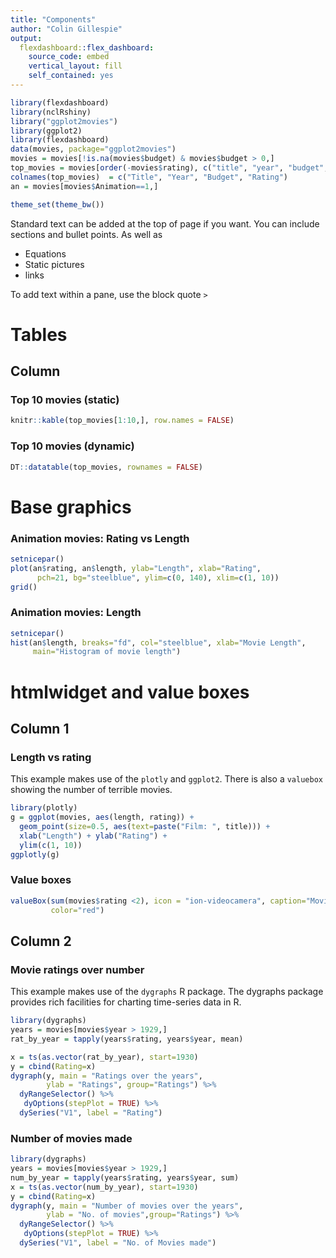 ```yaml
---
title: "Components"
author: "Colin Gillespie"
output: 
  flexdashboard::flex_dashboard:
    source_code: embed
    vertical_layout: fill
    self_contained: yes
---
```


```r
library(flexdashboard)
library(nclRshiny)
library("ggplot2movies")
library(ggplot2)
library(flexdashboard)
data(movies, package="ggplot2movies")
movies = movies[!is.na(movies$budget) & movies$budget > 0,]
top_movies = movies[order(-movies$rating), c("title", "year", "budget", "rating"), ]
colnames(top_movies)  = c("Title", "Year", "Budget", "Rating")
an = movies[movies$Animation==1,]

theme_set(theme_bw())
```

Standard text can be added at the top of page if you want. You can include sections and bullet points. As well as

  * Equations
  * Static pictures
  * links

To add text within a pane, use the block quote `>`

Tables
===================================== 

Column {.tabset .tabset-fade}
-------------------------------------
### Top 10 movies (static)


```r
knitr::kable(top_movies[1:10,], row.names = FALSE)
```

### Top 10 movies (dynamic)

```r
DT::datatable(top_movies, rownames = FALSE)
```

Base graphics 
===================================== 

### Animation movies: Rating vs Length

```r
setnicepar()
plot(an$rating, an$length, ylab="Length", xlab="Rating", 
      pch=21, bg="steelblue", ylim=c(0, 140), xlim=c(1, 10))
grid()
```

### Animation movies: Length

```r
setnicepar()
hist(an$length, breaks="fd", col="steelblue", xlab="Movie Length", 
     main="Histogram of movie length")
```

htmlwidget and value boxes
===================================== 

Column 1 {data-width=200}
------------------------------------
### Length vs rating

This example makes use of the `plotly` and `ggplot2`. There is also a `valuebox` showing the number
of terrible movies.

```r
library(plotly)
g = ggplot(movies, aes(length, rating)) + 
  geom_point(size=0.5, aes(text=paste("Film: ", title))) + 
  xlab("Length") + ylab("Rating") + 
  ylim(c(1, 10)) 
ggplotly(g)
```

### Value boxes

```r
valueBox(sum(movies$rating <2), icon = "ion-videocamera", caption="Movies Rated less than 2", 
         color="red")
```




Column 2 {data-width=300}
-------------------------------------

### Movie ratings over number

This example makes use of the `dygraphs` R package. The dygraphs
package provides rich facilities for charting time-series data 
in R. 

```r
library(dygraphs)
years = movies[movies$year > 1929,]
rat_by_year = tapply(years$rating, years$year, mean)

x = ts(as.vector(rat_by_year), start=1930)
y = cbind(Rating=x)
dygraph(y, main = "Ratings over the years", 
        ylab = "Ratings", group="Ratings") %>% 
  dyRangeSelector() %>%
   dyOptions(stepPlot = TRUE) %>%
  dySeries("V1", label = "Rating")
```

### Number of movies made

```r
library(dygraphs)
years = movies[movies$year > 1929,]
num_by_year = tapply(years$rating, years$year, sum)
x = ts(as.vector(num_by_year), start=1930)
y = cbind(Rating=x)
dygraph(y, main = "Number of movies over the years", 
        ylab = "No. of movies",group="Ratings") %>% 
  dyRangeSelector() %>%
   dyOptions(stepPlot = TRUE) %>%
  dySeries("V1", label = "No. of Movies made")

```




